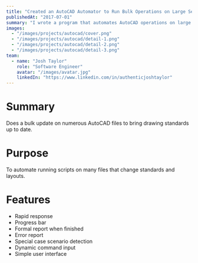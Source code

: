 ```yaml
---
title: "Created an AutoCAD Automator to Run Bulk Operations on Large Sets of Drawings"
publishedAt: "2017-07-01"
summary: "I wrote a program that automates AutoCAD operations on large sets of drawings. This program is designed to help update standards between drawings so that they are consistent."
images:
  - "/images/projects/autocad/cover.png"
  - "/images/projects/autocad/detail-1.png"
  - "/images/projects/autocad/detail-2.png"
  - "/images/projects/autocad/detail-3.png"
team:
  - name: "Josh Taylor"
    role: "Software Engineer"
    avatar: "/images/avatar.jpg"
    linkedIn: "https://www.linkedin.com/in/authenticjoshtaylor"
---
```


# Summary

Does a bulk update on numerous AutoCAD files to bring drawing standards up to date.

# Purpose

To automate running scripts on many files that change standards and layouts.

# Features

- Rapid response
- Progress bar
- Formal report when finished
- Error report
- Special case scenario detection
- Dynamic command input
- Simple user interface